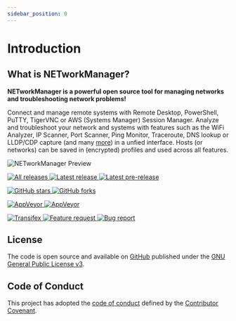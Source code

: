 ```yaml
---
sidebar_position: 0
---
```



# Introduction

## What is NETworkManager?

**NETworkManager is a powerful open source tool for managing networks and troubleshooting network problems!**

Connect and manage remote systems with Remote Desktop, PowerShell, PuTTY, TigerVNC or AWS (Systems Manager) Session Manager. Analyze and troubleshoot your network and systems with features such as the WiFi Analyzer, IP Scanner, Port Scanner, Ping Monitor, Traceroute, DNS lookup or LLDP/CDP capture (and many [more](./features)) in a unfied interface. Hosts (or networks) can be saved in (encrypted) profiles and used across all features.

![NETworkManager Preview](/img/preview.gif)

<div className={`${styles.shieldsContainer}`}>
  <p>
    <a
      className={`${styles.shields}`}
      href="https://github.com/BornToBeroot/NETworkManager/releases"
      target="_blank"
    >
      <img
        alt="All releases"
        src="https://img.shields.io/github/downloads/BornToBeroot/NETworkManager/total.svg?style=for-the-badge&logo=github"
      />
    </a>
    <a
      className={`${styles.shields}`}
      href="https://github.com/BornToBeroot/NETworkManager/releases/latest"
      target="_blank"
    >
      <img
        alt="Latest release"
        src="https://img.shields.io/github/downloads/BornToBeroot/NETworkManager/latest/total.svg?style=for-the-badge&logo=github"
      />
    </a>
    <a
      className={`${styles.shields}`}
      href="https://github.com/BornToBeroot/NETworkManager/releases"
      target="_blank"
    >
      <img
        alt="Latest pre-release"
        src="https://img.shields.io/github/downloads-pre/BornToBeroot/NETworkManager/latest/total.svg?label=downloads%40pre-release&style=for-the-badge&logo=github"
      />
    </a>
  </p>
  <p>
    <a
      className={`${styles.shields}`}
      href="https://github.com/BornToBeroot/NETworkManager/stargazers"
      target="_blank"
    >
      <img
        alt="GitHub stars"
        src="https://img.shields.io/github/stars/BornToBeroot/NETworkManager.svg?style=for-the-badge&logo=github"
      />
    </a>
    <a
      className={`${styles.shields}`}
      href="https://github.com/BornToBeroot/NETworkManager/network"
      target="_blank"
    >
      <img
        alt="GitHub forks"
        src="https://img.shields.io/github/forks/BornToBeroot/NETworkManager.svg?style=for-the-badge&logo=github"
      />
    </a>
  </p>
  <p>
    <a
      className={`${styles.shields}`}
      href="https://ci.appveyor.com/project/BornToBeRoot/NETworkManager/branch/main"
    >
      <img
        alt="AppVeyor"
        src="https://img.shields.io/appveyor/ci/BornToBeRoot/NETworkManager/main.svg?style=for-the-badge&logo=appveyor&&label=main"
      />
    </a>
    <a
      className={`${styles.shields}`}
      href="https://github.com/BornToBeRoot/NETworkManager/blob/main/LICENSE"
    >
      <img
        alt="AppVeyor"
        src="https://img.shields.io/github/license/BornToBeroot/NETworkManager.svg?style=for-the-badge&logo=github"
      />
    </a>
  </p>
  <p>
    <a
      className={`${styles.shields}`}
      href="https://transifex.com/BornToBeRoot/NETworkManager/"
    >
      <img
        alt="Transifex"
        src="https://img.shields.io/badge/transifex-translate-green.svg?style=for-the-badge"
      />
    </a>
    <a
      className={`${styles.shields}`}
      href="https://github.com/BornToBeRoot/NETworkManager/issues/new?labels=Feature-Request&template=Feature_request.md"
    >
      <img
        alt="Feature request"
        src="https://img.shields.io/badge/github-feature_request-green.svg?style=for-the-badge&logo=github"
      />
    </a>
    <a
      className={`${styles.shields}`}
      href="https://github.com/BornToBeRoot/NETworkManager/issues/new?labels=Issue&template=Bug_report.md"
    >
      <img
        alt="Bug report"
        src="https://img.shields.io/badge/github-bug_report-red.svg?style=for-the-badge&logo=github"
      />
    </a>
  </p>
</div>

## License

The code is open source and available on [GitHub](https://github.com/BornToBeRoot/NETworkManager) published under the [GNU General Public License v3](https://github.com/BornToBeRoot/NETworkManager/blob/main/LICENSE).

## Code of Conduct

This project has adopted the [code of conduct](https://github.com/BornToBeRoot/NETworkManager/blob/main/CODE_OF_CONDUCT.md) defined by the [Contributor Covenant](https://contributor-covenant.org/).
